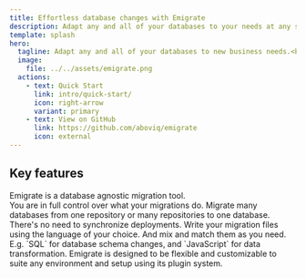 ```yaml
---
title: Effortless database changes with Emigrate
description: Adapt any and all of your databases to your needs at any scale. Modern, flexible, and easy to use.
template: splash
hero:
  tagline: Adapt any and all of your databases to new business needs.<br>Emigrate is a modern migration tool that's flexible, scalable, and easy to use.
  image:
    file: ../../assets/emigrate.png
  actions:
    - text: Quick Start
      link: intro/quick-start/
      icon: right-arrow
      variant: primary
    - text: View on GitHub
      link: https://github.com/aboviq/emigrate
      icon: external
---
```



## Key features

<CardGrid>
	<Card title="Migrate any database" icon="bars">
		Emigrate is a database agnostic migration tool.<br />
		You are in full control over what your migrations do.
	</Card>
	<Card title="Supports any architecture" icon="random">
		Migrate many databases from one repository or many repositories to one database. There's no need to synchronize deployments.
	</Card>
	<Card title="SQL, JavaScript, TypeScript, etc." icon="document">
		Write your migration files using the <Link href="/plugins/loaders/">language of your choice</Link>.
		And mix and match them as you need. E.g. `SQL` for database schema changes, and `JavaScript` for data transformation.
	</Card>
	<Card title="Customize to your setup" icon="puzzle">
		Emigrate is designed to be flexible and customizable to suite any environment and setup using its <Link href="/plugins/">plugin system</Link>.
	</Card>
</CardGrid>
